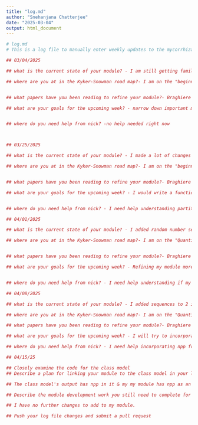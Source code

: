 ```yaml
---
title: "log.md"
author: "Snehanjana Chatterjee"
date: "2025-03-04"
output: html_document
---
```


```r
# log.md 
# This is a log file to manually enter weekly updates to the mycorrhizal fungi module

## 03/04/2025

## what is the current state of your module? - I am still getting familiar with the literature. So I have no made any changes to the previous function that we did in our last homework.

## where are you at in the Kyker-Snowman road map?- I am on the "beginning to work with simple models" part.


## what papers have you been reading to refine your module?- Braghiere et al., 2021 ; Brzostek et al., 2014 

## what are your goals for the upcoming week? - narrow down important mathematical equations by reading more literature and compiling them into a document


## where do you need help from nick? -no help needed right now



## 03/25/2025

## what is the current state of your module? - I made a lot of changes and figured out the equations for my module. I added random numbers for the function to run.

## where are you at in the Kyker-Snowman road map?- I am on the "beginning to work with simple models" part.


## what papers have you been reading to refine your module?- Braghiere et al., 2021 ; Brzostek et al., 2014 ; Fischer et al., 2010

## what are your goals for the upcoming week? - I would write a function for each element such as Nsoil, Cplant, Nplant etc.


## where do you need help from nick? - I need help understanding partitioning of how much carbon and nitrogen needs to be put as inputs in my function. 

## 04/01/2025

## what is the current state of your module? - I added random number sequence to certain elements in the equation to see if the function is working.

## where are you at in the Kyker-Snowman road map?- I am on the "Quantifying and driving simple model at increasing scale" part. Even though we are not incorporating data, we are making observations with random numbers.


## what papers have you been reading to refine your module?- Braghiere et al., 2021 ; Brzostek et al., 2014 ; Fischer et al., 2010 

## what are your goals for the upcoming week? - Refining my module more and see if I need to add anything else.


## where do you need help from nick? - I need help understanding if my module looks good and if I need to add anything else to it.

## 04/08/2025

## what is the current state of your module? - I added sequences to 2 inputs in the equation and made ggplots to see if it supports my equation.

## where are you at in the Kyker-Snowman road map?- I am on the "Quantifying and driving simple model at increasing scale" part. 

## what papers have you been reading to refine your module?- Braghiere et al., 2021 ; Brzostek et al., 2014 ; Fischer et al., 2010 

## what are your goals for the upcoming week? - I will try to incorporate "npp" from class model because my module has npp too.

## where do you need help from nick? - I need help incorporating npp from class module into my module.

## 04/15/25

## Closely examine the code for the class model
## Describe a plan for linking your module to the class model in your log.md file under a heading with today's date.

## The class model's output has npp in it & my my module has npp as an input. So I am going to use the output from class model in my module.

## Describe the module development work you still need to complete for the final project.

## I have no further changes to add to my module.

## Push your log file changes and submit a pull request

```




